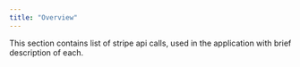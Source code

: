 ```yaml
---
title: "Overview"
---
```


This section contains list of stripe api calls, used in the application with brief description of each.


